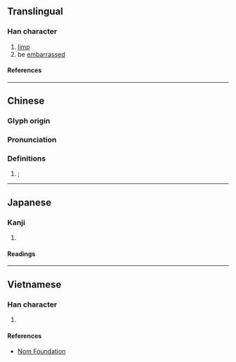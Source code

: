 {{character info/new}}
==Translingual==

===Han character===
{{Han char|rn=43|rad=尢|as=10|sn=13|four=|canj=KUTXC|ids=⿺尢兼}}

# [[limp]]
# be [[embarrass]]ed

====References====
{{Han ref|kx=0299.070|dkj=07604|dj=0594.220|hdz=10556.080|uh=5C32}}

----

==Chinese==
{{zh-forms}}

===Glyph origin===
{{Han etym}}

===Pronunciation===
{{zh-pron
|mc=y
|oc=y
|cat=
}}
{{rfp|cmn}}

===Definitions===
{{zh-hanzi}}

# {{zh-original|尷}}; {{zh-only|尲尬}}

----

==Japanese==

===Kanji===
{{ja-kanji|grade=|rs=尢10}}

# {{defn|lang=ja|sort=尢10}}

====Readings====
{{ja-readings
|on=かん, けん
}}

----

==Vietnamese==

===Han character===
{{vi-readings|rs=尢10|reading=giám}}

# {{defn|lang=vi|sort=尢10}}

====References====
* [http://nomfoundation.org/common/nom_details.php?codepoint=5c32 Nom Foundation]